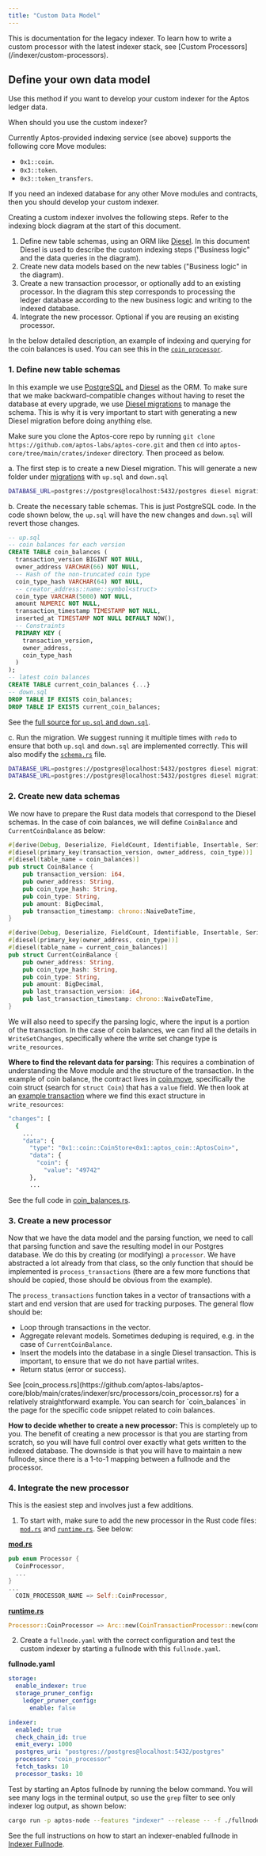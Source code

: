 ```yaml
---
title: "Custom Data Model"
---
```


<Callout type="warning">
This is documentation for the legacy indexer. To learn how to write a custom processor with the latest indexer stack, see [Custom Processors](/indexer/custom-processors).
</Callout>

## Define your own data model

Use this method if you want to develop your custom indexer for the Aptos ledger data.

<Callout type="info"> 
When should you use the custom indexer?

Currently Aptos-provided indexing service (see above) supports the following core Move modules:

- `0x1::coin`.
- `0x3::token`.
- `0x3::token_transfers`.

If you need an indexed database for any other Move modules and contracts, then you should develop your custom indexer.
</Callout>

Creating a custom indexer involves the following steps. Refer to the indexing block diagram at the start of this document.

1. Define new table schemas, using an ORM like [Diesel](https://diesel.rs/). In this document Diesel is used to describe the custom indexing steps ("Business logic" and the data queries in the diagram).
2. Create new data models based on the new tables ("Business logic" in the diagram).
3. Create a new transaction processor, or optionally add to an existing processor. In the diagram this step corresponds to processing the ledger database according to the new business logic and writing to the indexed database.
4. Integrate the new processor. Optional if you are reusing an existing processor.

In the below detailed description, an example of indexing and querying for the coin balances is used. You can see this in the [`coin_processor`](https://github.com/aptos-labs/aptos-core/blob/main/crates/indexer/src/processors/coin_processor.rs).

### 1. Define new table schemas

In this example we use [PostgreSQL](https://www.postgresql.org/) and [Diesel](https://diesel.rs/) as the ORM. To make sure that we make backward-compatible changes without having to reset the database at every upgrade, we use [Diesel migrations](https://docs.rs/diesel_migrations/latest/diesel_migrations/) to manage the schema. This is why it is very important to start with generating a new Diesel migration before doing anything else.

Make sure you clone the Aptos-core repo by running `git clone https://github.com/aptos-labs/aptos-core.git` and then `cd` into `aptos-core/tree/main/crates/indexer` directory. Then proceed as below.

a. The first step is to create a new Diesel migration. This will generate a new folder under [migrations](https://github.com/aptos-labs/aptos-core/tree/main/crates/indexer/migrations) with `up.sql` and `down.sql`

```bash filename="Terminal"
DATABASE_URL=postgres://postgres@localhost:5432/postgres diesel migration generate add_coin_tables
```

b. Create the necessary table schemas. This is just PostgreSQL code. In the code shown below, the `up.sql` will have the new changes and `down.sql` will revert those changes.

```sql filename="Terminal"
-- up.sql
-- coin balances for each version
CREATE TABLE coin_balances (
  transaction_version BIGINT NOT NULL,
  owner_address VARCHAR(66) NOT NULL,
  -- Hash of the non-truncated coin type
  coin_type_hash VARCHAR(64) NOT NULL,
  -- creator_address::name::symbol<struct>
  coin_type VARCHAR(5000) NOT NULL,
  amount NUMERIC NOT NULL,
  transaction_timestamp TIMESTAMP NOT NULL,
  inserted_at TIMESTAMP NOT NULL DEFAULT NOW(),
  -- Constraints
  PRIMARY KEY (
    transaction_version,
    owner_address,
    coin_type_hash
  )
);
-- latest coin balances
CREATE TABLE current_coin_balances {...}
-- down.sql
DROP TABLE IF EXISTS coin_balances;
DROP TABLE IF EXISTS current_coin_balances;
```

See the [full source for `up.sql` and `down.sql`](https://github.com/aptos-labs/aptos-core/tree/main/crates/indexer/migrations/2022-10-04-073529_add_coin_tables).

c. Run the migration. We suggest running it multiple times with `redo` to ensure that both `up.sql` and `down.sql` are implemented correctly. This will also modify the [`schema.rs`](https://github.com/aptos-labs/aptos-core/blob/main/crates/indexer/src/schema.rs) file.

```bash filename="Terminal"
DATABASE_URL=postgres://postgres@localhost:5432/postgres diesel migration run
DATABASE_URL=postgres://postgres@localhost:5432/postgres diesel migration redo
```

### 2. Create new data schemas

We now have to prepare the Rust data models that correspond to the Diesel schemas. In the case of coin balances, we will define `CoinBalance` and `CurrentCoinBalance` as below:

```rust filename="coin_balance.move"
#[derive(Debug, Deserialize, FieldCount, Identifiable, Insertable, Serialize)]
#[diesel(primary_key(transaction_version, owner_address, coin_type))]
#[diesel(table_name = coin_balances)]
pub struct CoinBalance {
    pub transaction_version: i64,
    pub owner_address: String,
    pub coin_type_hash: String,
    pub coin_type: String,
    pub amount: BigDecimal,
    pub transaction_timestamp: chrono::NaiveDateTime,
}

#[derive(Debug, Deserialize, FieldCount, Identifiable, Insertable, Serialize)]
#[diesel(primary_key(owner_address, coin_type))]
#[diesel(table_name = current_coin_balances)]
pub struct CurrentCoinBalance {
    pub owner_address: String,
    pub coin_type_hash: String,
    pub coin_type: String,
    pub amount: BigDecimal,
    pub last_transaction_version: i64,
    pub last_transaction_timestamp: chrono::NaiveDateTime,
}
```

We will also need to specify the parsing logic, where the input is a portion of the transaction. In the case of coin balances, we can find all the details in `WriteSetChanges`, specifically where the write set change type is `write_resources`.

**Where to find the relevant data for parsing**: This requires a combination of understanding the Move module and the structure of the transaction. In the example of coin balance, the contract lives in [coin.move](https://github.com/aptos-labs/aptos-core/blob/main/aptos-move/framework/aptos-framework/sources/coin.move), specifically the coin struct (search for `struct Coin`) that has a `value` field. We then look at an [example transaction](https://api.testnet.aptoslabs.com/v1/transactions/by_version/259518) where we find this exact structure in `write_resources`:

```bash filename="Terminal"
"changes": [
  {
    ...
    "data": {
      "type": "0x1::coin::CoinStore<0x1::aptos_coin::AptosCoin>",
      "data": {
        "coin": {
          "value": "49742"
      },
      ...
```

See the full code in [coin_balances.rs](https://github.com/aptos-labs/aptos-core/blob/main/crates/indexer/src/models/coin_models/coin_balances.rs).

### 3. Create a new processor

Now that we have the data model and the parsing function, we need to call that parsing function and save the resulting model in our Postgres database. We do this by creating (or modifying) a `processor`. We have abstracted a lot already from that class, so the only function that should be implemented is `process_transactions` (there are a few more functions that should be copied, those should be obvious from the example).

The `process_transactions` function takes in a vector of transactions with a start and end version that are used for tracking purposes. The general flow should be:

- Loop through transactions in the vector.
- Aggregate relevant models. Sometimes deduping is required, e.g. in the case of `CurrentCoinBalance`.
- Insert the models into the database in a single Diesel transaction. This is important, to ensure that we do not have partial writes.
- Return status (error or success).

<Callout type="info">
See [coin_process.rs](https://github.com/aptos-labs/aptos-core/blob/main/crates/indexer/src/processors/coin_processor.rs) for a relatively straightforward example. You can search for `coin_balances` in the page for the specific code snippet related to coin balances.
</Callout>

**How to decide whether to create a new processor:** This is completely up to you. The benefit of creating a new processor is that you are starting from scratch, so you will have full control over exactly what gets written to the indexed database. The downside is that you will have to maintain a new fullnode, since there is a 1-to-1 mapping between a fullnode and the processor.

### 4. Integrate the new processor

This is the easiest step and involves just a few additions.

1. To start with, make sure to add the new processor in the Rust code files: [`mod.rs`](https://github.com/aptos-labs/aptos-core/blob/main/crates/indexer/src/processors/mod.rs) and [`runtime.rs`](https://github.com/aptos-labs/aptos-core/blob/main/crates/indexer/src/runtime.rs). See below:

[**mod.rs**](https://github.com/aptos-labs/aptos-core/blob/main/crates/indexer/src/processors/mod.rs)

```rust filename="mod.rs"
pub enum Processor {
  CoinProcessor,
  ...
}
...
  COIN_PROCESSOR_NAME => Self::CoinProcessor,
```

[**runtime.rs**](https://github.com/aptos-labs/aptos-core/blob/main/crates/indexer/src/runtime.rs)

```rust filename="runtime.rs"
Processor::CoinProcessor => Arc::new(CoinTransactionProcessor::new(conn_pool.clone())),
```

2. Create a `fullnode.yaml` with the correct configuration and test the custom indexer by starting a fullnode with this `fullnode.yaml`.

**fullnode.yaml**

```yaml filename="fullnode.yaml"
storage:
  enable_indexer: true
  storage_pruner_config:
    ledger_pruner_config:
      enable: false

indexer:
  enabled: true
  check_chain_id: true
  emit_every: 1000
  postgres_uri: "postgres://postgres@localhost:5432/postgres"
  processor: "coin_processor"
  fetch_tasks: 10
  processor_tasks: 10
```

Test by starting an Aptos fullnode by running the below command. You will see many logs in the terminal output, so use the `grep` filter to see only indexer log output, as shown below:

```bash filename="Terminal"
cargo run -p aptos-node --features "indexer" --release -- -f ./fullnode_coin.yaml | grep -E "_processor"
```

See the full instructions on how to start an indexer-enabled fullnode in [Indexer Fullnode](./indexer-fullnode).
